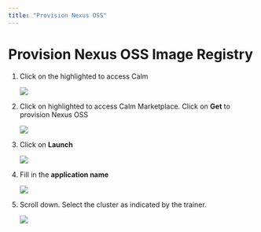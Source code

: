 ```yaml
---
title: "Provision Nexus OSS"
---
```


# Provision Nexus OSS Image Registry

1.	Click on the highlighted to access Calm

    ![](images/nexus1.png)

2.	Click on highlighted to access Calm Marketplace.  Click on **Get** to provision Nexus OSS

    ![](images/nexus2.png)

3.	Click on **Launch**

    ![](images/nexus3.png)

4.	Fill in the **application name**

    ![](images/nexus4.png)

5.	Scroll down.  Select the cluster as indicated by the trainer.

    ![](images/nexus5.png)

    

